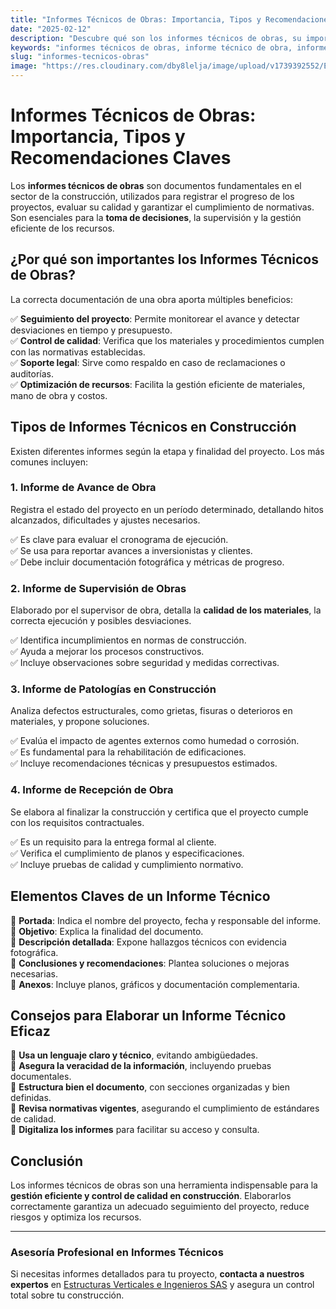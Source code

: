 ```yaml
---
title: "Informes Técnicos de Obras: Importancia, Tipos y Recomendaciones Claves"
date: "2025-02-12"
description: "Descubre qué son los informes técnicos de obras, su importancia en la construcción y cómo elaborarlos correctamente."
keywords: "informes técnicos de obras, informe técnico de obra, informes técnicos, informes de obra, tipos de informes técnicos, supervisión de obras, control de calidad, ingeniería civil, gestión de proyectos, documentación técnica, informes técnicos en Colombia, Bogotá, Ibagué y Girardot"
slug: "informes-tecnicos-obras"
image: "https://res.cloudinary.com/dby8lelja/image/upload/v1739392552/Estructuras%20Verticales%20e%20Ingenieros%20SAS/Imagenes%20Blog/Informes_T%C3%A9cnicos_jifheh.webp"
---
```


# Informes Técnicos de Obras: Importancia, Tipos y Recomendaciones Claves

Los **informes técnicos de obras** son documentos fundamentales en el sector de la construcción, utilizados para registrar el progreso de los proyectos, evaluar su calidad y garantizar el cumplimiento de normativas. Son esenciales para la **toma de decisiones**, la supervisión y la gestión eficiente de los recursos.

## ¿Por qué son importantes los Informes Técnicos de Obras?

La correcta documentación de una obra aporta múltiples beneficios:

✅ **Seguimiento del proyecto**: Permite monitorear el avance y detectar desviaciones en tiempo y presupuesto.  
✅ **Control de calidad**: Verifica que los materiales y procedimientos cumplen con las normativas establecidas.  
✅ **Soporte legal**: Sirve como respaldo en caso de reclamaciones o auditorías.  
✅ **Optimización de recursos**: Facilita la gestión eficiente de materiales, mano de obra y costos.  

## Tipos de Informes Técnicos en Construcción

Existen diferentes informes según la etapa y finalidad del proyecto. Los más comunes incluyen:

### 1. Informe de Avance de Obra

Registra el estado del proyecto en un período determinado, detallando hitos alcanzados, dificultades y ajustes necesarios.

✅ Es clave para evaluar el cronograma de ejecución.  
✅ Se usa para reportar avances a inversionistas y clientes.  
✅ Debe incluir documentación fotográfica y métricas de progreso.  

### 2. Informe de Supervisión de Obras

Elaborado por el supervisor de obra, detalla la **calidad de los materiales**, la correcta ejecución y posibles desviaciones.

✅ Identifica incumplimientos en normas de construcción.  
✅ Ayuda a mejorar los procesos constructivos.  
✅ Incluye observaciones sobre seguridad y medidas correctivas.  

### 3. Informe de Patologías en Construcción

Analiza defectos estructurales, como grietas, fisuras o deterioros en materiales, y propone soluciones.

✅ Evalúa el impacto de agentes externos como humedad o corrosión.  
✅ Es fundamental para la rehabilitación de edificaciones.  
✅ Incluye recomendaciones técnicas y presupuestos estimados.  

### 4. Informe de Recepción de Obra

Se elabora al finalizar la construcción y certifica que el proyecto cumple con los requisitos contractuales.

✅ Es un requisito para la entrega formal al cliente.  
✅ Verifica el cumplimiento de planos y especificaciones.  
✅ Incluye pruebas de calidad y cumplimiento normativo.  

## Elementos Claves de un Informe Técnico

📌 **Portada**: Indica el nombre del proyecto, fecha y responsable del informe.  
📌 **Objetivo**: Explica la finalidad del documento.  
📌 **Descripción detallada**: Expone hallazgos técnicos con evidencia fotográfica.  
📌 **Conclusiones y recomendaciones**: Plantea soluciones o mejoras necesarias.  
📌 **Anexos**: Incluye planos, gráficos y documentación complementaria.  

## Consejos para Elaborar un Informe Técnico Eficaz

🔹 **Usa un lenguaje claro y técnico**, evitando ambigüedades.  
🔹 **Asegura la veracidad de la información**, incluyendo pruebas documentales.  
🔹 **Estructura bien el documento**, con secciones organizadas y bien definidas.  
🔹 **Revisa normativas vigentes**, asegurando el cumplimiento de estándares de calidad.  
🔹 **Digitaliza los informes** para facilitar su acceso y consulta.  

## Conclusión

Los informes técnicos de obras son una herramienta indispensable para la **gestión eficiente y control de calidad en construcción**. Elaborarlos correctamente garantiza un adecuado seguimiento del proyecto, reduce riesgos y optimiza los recursos.

---

### Asesoría Profesional en Informes Técnicos

Si necesitas informes detallados para tu proyecto, **contacta a nuestros expertos** en [Estructuras Verticales e Ingenieros SAS](https://www.estructurasverticales.com/) y asegura un control total sobre tu construcción.
